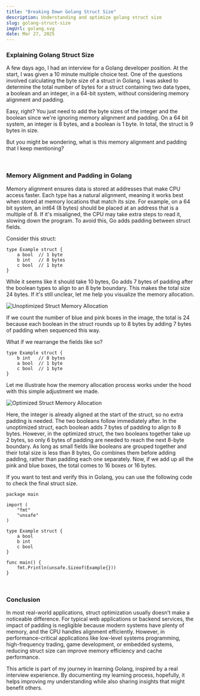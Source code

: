 ```yaml
---
title: "Breaking Down Golang Struct Size"
description: Understanding and optimize golang struct size
slug: golang-struct-size
imgUrl: golang.svg
date: Mar 27, 2025
---
```


### Explaining Golang Struct Size

A few days ago, I had an interview for a Golang developer position. At the start, I was given a 10 minute multiple choice test. One of the questions involved calculating the byte size of a struct in Golang. I was asked to determine the total number of bytes for a struct containing two data types, a boolean and an integer, in a 64-bit system, without considering memory alignment and padding.

Easy, right? You just need to add the byte sizes of the integer and the boolean since we're ignoring memory alignment and padding. On a 64 bit system, an integer is 8 bytes, and a boolean is 1 byte. In total, the struct is 9 bytes in size.

But you might be wondering, what is this memory alignment and padding that I keep mentioning?

<br />

### Memory Alignment and Padding in Golang

Memory alignment ensures data is stored at addresses that make CPU access faster. Each type has a natural alignment, meaning it works best when stored at memory locations that match its size. For example, on a 64 bit system, an int64 (8 bytes) should be placed at an address that is a multiple of 8. If it's misaligned, the CPU may take extra steps to read it, slowing down the program. To avoid this, Go adds padding between struct fields.

Consider this struct:

```tsx
type Example struct {
    a bool  // 1 byte
    b int   // 8 bytes
    c bool  // 1 byte
}
```

While it seems like it should take 10 bytes, Go adds 7 bytes of padding after the boolean types to align to an 8 byte boundary. This makes the total size 24 bytes. If it's still unclear, let me help you visualize the memory allocation.

![Unoptimized Struct Memory Allocation](/byte-size-golang/maloc.png)

If we count the number of blue and pink boxes in the image, the total is 24 because each boolean in the struct rounds up to 8 bytes by adding 7 bytes of padding when sequenced this way.

What if we rearrange the fields like so?

```tsx
type Example struct {
    b int   // 8 bytes
    a bool  // 1 byte
    c bool  // 1 byte
}
```

Let me illustrate how the memory allocation process works under the hood with this simple adjustment we made.

![Optimized Struct Memory Allocation](/byte-size-golang/maloc2.png)

Here, the integer is already aligned at the start of the struct, so no extra padding is needed. The two booleans follow immediately after. In the unoptimized struct, each boolean adds 7 bytes of padding to align to 8 bytes. However, in the optimized struct, the two booleans together take up 2 bytes, so only 6 bytes of padding are needed to reach the next 8-byte boundary. As long as small fields like booleans are grouped together and their total size is less than 8 bytes, Go combines them before adding padding, rather than padding each one separately. Now, if we add up all the pink and blue boxes, the total comes to 16 boxes or 16 bytes.

If you want to test and verify this in Golang, you can use the following code to check the final struct size.

```tsx
package main

import (
	"fmt"
	"unsafe"
)

type Example struct {
	a bool
	b int
	c bool
}

func main() {
	fmt.Println(unsafe.Sizeof(Example{}))
}

```

<br />

### Conclusion

In most real-world applications, struct optimization usually doesn’t make a noticeable difference. For typical web applications or backend services, the impact of padding is negligible because modern systems have plenty of memory, and the CPU handles alignment efficiently. However, in performance-critical applications like low-level systems programming, high-frequency trading, game development, or embedded systems, reducing struct size can improve memory efficiency and cache performance.

This article is part of my journey in learning Golang, inspired by a real interview experience. By documenting my learning process, hopefully, it helps improving my understanding while also sharing insights that might benefit others.
